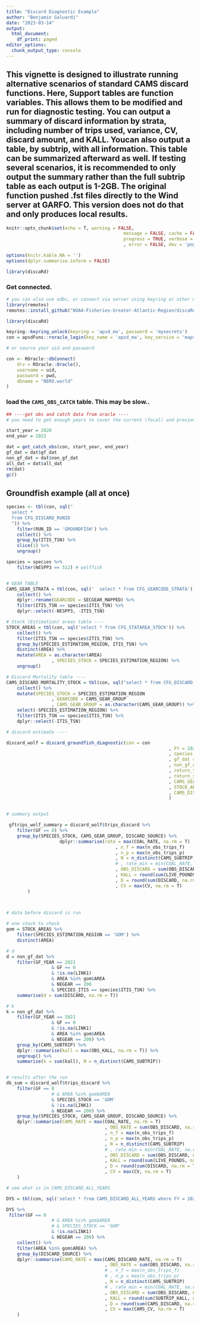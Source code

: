 ```yaml
---
title: "Discard Diagnostic Example"
author: "Benjamin Galuardi"
date: "2023-03-14"
output:
  html_document:
    df_print: paged
editor_options:
  chunk_output_type: console
---
```


## This vignette is designed to illustrate running alternative scenarios of standard CAMS discard functions. Here, Support tables are function variables. This allows them to be modified and run for diagnostic testing. You can output a summary of discard information by strata, including number of trips used, variance, CV, discard amount, and KALL. Youcan also output a table, by subtrip, with all information. This table can be summarized afterward as well. If testing several scenarios, it is recommended to only output the summary rather than the full subtrip table as each output is 1-2GB. The original function pushed .fst files directly to the Wind server at GARFO. This version does not do that and only produces local results.


```r
knitr::opts_chunk$set(echo = T, warning = FALSE, 
											message = FALSE, cache = FALSE,
											progress = TRUE, verbose = FALSE, comment = F
											, error = FALSE, dev = 'png', dpi = 200)

options(knitr.kable.NA = '')
options(dplyr.summarise.inform = FALSE)

library(discaRd)
```	

### Get connected. 

```r

# you can also use odbc, or connect via server using keyring or other method
library(remotes)
remotes::install_github("NOAA-Fisheries-Greater-Atlantic-Region/discaRd", ref = 'model_estimator')

library(discaRd)

keyring::keyring_unlock(keyring = 'apsd_ma', password = 'mysecrets')
con = apsdFuns::roracle_login(key_name = 'apsd_ma', key_service = 'maps')

# or source your uid and password

con <- ROracle::dbConnect(
	drv = ROracle::Oracle(),
	username = uid,
	password = pwd,  
	dbname = "NERO.world"
)


```

### load the `CAMS_OBS_CATCH` table. This may be slow.. 

```r
## ----get obs and catch data from oracle ----
# you need to get enough years to cover the current (focal) and previous fishing year. This is for transitions rate determination

start_year = 2020
end_year = 2022

dat = get_catch_obs(con, start_year, end_year)
gf_dat = dat$gf_dat
non_gf_dat = dat$non_gf_dat
all_dat = dat$all_dat
rm(dat)
gc()

```

## Groundfish example (all at once)

```r

species <- tbl(con, sql("
  select *
  from CFG_DISCARD_RUNID
  ")) %>%
	filter(RUN_ID == 'GROUNDFISH') %>%
	collect() %>%
	group_by(ITIS_TSN) %>%
	slice(1) %>%
	ungroup()

species = species %>% 
	filter(NESPP3 == 512) # wolffish


# GEAR TABLE
CAMS_GEAR_STRATA = tbl(con, sql('  select * from CFG_GEARCODE_STRATA')) %>%
	collect() %>%
	dplyr::rename(GEARCODE = SECGEAR_MAPPED) %>%
	filter(ITIS_TSN == species$ITIS_TSN) %>%
	dplyr::select(-NESPP3, -ITIS_TSN)

# Stock (Estimation) areas table ----
STOCK_AREAS = tbl(con, sql('select * from CFG_STATAREA_STOCK')) %>%
	collect() %>%
	filter(ITIS_TSN == species$ITIS_TSN) %>%
	group_by(SPECIES_ESTIMATION_REGION, ITIS_TSN) %>%
	distinct(AREA) %>%
	mutate(AREA = as.character(AREA)
				 , SPECIES_STOCK = SPECIES_ESTIMATION_REGION) %>%
	ungroup()

# Discard Mortality table ----
CAMS_DISCARD_MORTALITY_STOCK = tbl(con, sql("select * from CFG_DISCARD_MORTALITY_STOCK"))  %>%
	collect() %>%
	mutate(SPECIES_STOCK = SPECIES_ESTIMATION_REGION
				 , GEARCODE = CAMS_GEAR_GROUP
				 , CAMS_GEAR_GROUP = as.character(CAMS_GEAR_GROUP)) %>%
	select(-SPECIES_ESTIMATION_REGION) %>%
	filter(ITIS_TSN == species$ITIS_TSN) %>%
	dplyr::select(-ITIS_TSN)

# discard estimate ----

discard_wolf = discard_groundfish_diagnostic(con = con
															 , FY = 2021
															 , species = species
															 , gf_dat = gf_dat
															 , non_gf_dat = non_gf_dat
															 , return_table = T
															 , return_summary = T
															 , CAMS_GEAR_STRATA = CAMS_GEAR_STRATA
															 , STOCK_AREAS = STOCK_AREAS
															 , CAMS_DISCARD_MORTALITY_STOCK = CAMS_DISCARD_MORTALITY_STOCK
															 ) 


# summary output 

 gftrips_wolf_summary = discard_wolf$trips_discard %>% 
 	filter(GF == 0) %>% 
 	group_by(SPECIES_STOCK, CAMS_GEAR_GROUP, DISCARD_SOURCE) %>% 	
 					dplyr::summarise(rate = max(COAL_RATE, na.rm = T)
										 , n_f = max(n_obs_trips_f)
										 , n_p = max(n_obs_trips_p)
										 , N = n_distinct(CAMS_SUBTRIP)
										 # , rate_min = min(COAL_RATE, na.rm = T)
										 , OBS_DISCARD = sum(OBS_DISCARD, na.rm = T)
										 , KALL = round(sum(LIVE_POUNDS, na.rm = T))
										 , D = round(sum(DISCARD, na.rm = T), 2)
										 , CV = max(CV, na.rm = T)
		)
 	



```

```r

# data before discard is run

# one stock to check
gom = STOCK_AREAS %>% 
	filter(SPECIES_ESTIMATION_REGION == 'GOM') %>% 
	distinct(AREA)

# d
d = non_gf_dat %>% 
	filter(GF_YEAR == 2021 
				 & GF == 0 
				 & !is.na(LINK1) 
				 & AREA %in% gom$AREA 
				 & NEGEAR == 200 
				 & SPECIES_ITIS == species$ITIS_TSN) %>% 
	summarise(d = sum(DISCARD, na.rm = T))

# k
k = non_gf_dat %>% 
	filter(GF_YEAR == 2021 
				 & GF == 0 
				 & !is.na(LINK1) 
				 & AREA %in% gom$AREA 
				 & NEGEAR == 200) %>% 
	group_by(CAMS_SUBTRIP) %>%
	dplyr::summarise(kall = max(OBS_KALL, na.rm = T)) %>% 
	ungroup() %>% 
	summarise(k = sum(kall), N = n_distinct(CAMS_SUBTRIP))


# results after the run
dk_sum = discard_wolf$trips_discard %>% 
	filter(GF == 0
				 # & AREA %in% gom$AREA
				 & SPECIES_STOCK == 'GOM'
				 & !is.na(LINK1) 
				 & NEGEAR == 200) %>% 
	group_by(SPECIES_STOCK, CAMS_GEAR_GROUP, DISCARD_SOURCE) %>% 	
	dplyr::summarise(CAMS_RATE = max(COAL_RATE, na.rm = T)
									 , OBS_RATE = sum(OBS_DISCARD, na.rm = T)/(sum(OBS_KALL, na.rm = T))
									 , n_f = max(n_obs_trips_f)
									 , n_p = max(n_obs_trips_p)
									 , N = n_distinct(CAMS_SUBTRIP)
									 # , rate_min = min(COAL_RATE, na.rm = T)
									 , OBS_DISCARD = sum(OBS_DISCARD, na.rm = T)
									 , KALL = round(sum(LIVE_POUNDS, na.rm = T))
									 , D = round(sum(DISCARD, na.rm = T), 2)
									 , CV = max(CV, na.rm = T)
	)

# see what is in CAMS_DISCARD_ALL_YEARS

DYS = tbl(con, sql('select * from CAMS_DISCARD_ALL_YEARS where FY = 2021 and ITIS_TSN = 171341'))

DYS %>% 
 filter(GF == 0
				 # & AREA %in% gom$AREA
				 # & SPECIES_STOCK == 'GOM'
				 & !is.na(LINK1)
				 & NEGEAR == 200) %>% 
	collect() %>% 
	filter(AREA %in% gom$AREA) %>% 
	group_by(DISCARD_SOURCE) %>% 	
	dplyr::summarise(CAMS_RATE = max(CAMS_DISCARD_RATE, na.rm = T)
									 , OBS_RATE = sum(OBS_DISCARD, na.rm = T)/(sum(OBS_KALL, na.rm = T))
									 # , n_f = max(n_obs_trips_f)
									 # , n_p = max(n_obs_trips_p)
									 , N = n_distinct(CAMS_SUBTRIP)
									 # , rate_min = min(COAL_RATE, na.rm = T)
									 , OBS_DISCARD = sum(OBS_DISCARD, na.rm = T)
									 , KALL = round(sum(SUBTRIP_KALL, na.rm = T))
									 , D = round(sum(CAMS_DISCARD, na.rm = T), 2)
									 , CV = max(CAMS_CV, na.rm = T)
	)
	


```

